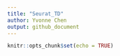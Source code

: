 ```yaml
---
title: "Seurat_TD"
author: Yvonne Chen
output: github_document
---
```


```r
knitr::opts_chunk$set(echo = TRUE)
```

